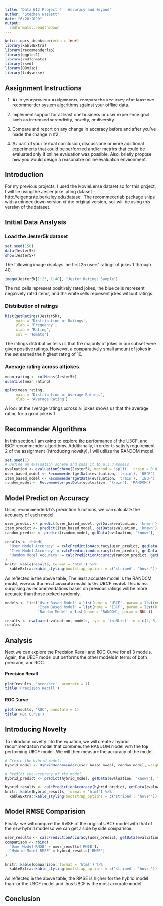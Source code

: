 ```yaml
---
title: "Data 612 Project 4 | Accuracy and Beyond"
author: "Stephen Haslett"
date: "6/28/2020"
output:
  rmdformats::readthedown
---
```


```r
knitr::opts_chunk$set(echo = TRUE)
library(kableExtra)
library(recommenderlab)
library(ggplot2)
library(rmdformats)
library(rsvd)
library(BBmisc)
library(tidyverse)

```

## Assignment Instructions
1. As in your previous assignments, compare the accuracy of at least two recommender system algorithms against your offline data.

2. Implement support for at least one business or user experience goal such as increased serendipity, novelty, or diversity.

3. Compare and report on any change in accuracy before and after you’ve made the change in #2.

4. As part of your textual conclusion, discuss one or more additional experiments that could be performed and/or metrics that could be
   evaluated only if online evaluation was possible. Also, briefly propose how you would design a reasonable online evaluation environment.

## Introduction
For my previous projects, I used the MovieLense dataset so for this project, I will be using the Jester joke rating dataset - http://eigentaste.berkeley.edu/dataset. The recommederlab package ships with a thinned down version of the original version, so I will be using this version of the dataset. 

## Initial Data Analysis

### Load the Jester5k dataset
```r
set.seed(150)
data(Jester5k)
show(Jester5k)
```


The following image displays the first 25 users' ratings of jokes 1 through 40.  
```r
image(Jester5k[1:25, 1:40], "Jester Ratings Sample")
```

The red cells represent positively rated jokes, the blue cells represent negatively rated items, and the white cells represent jokes without ratings.

### Distribution of ratings

```r
hist(getRatings(Jester5k),
     main = 'Distribution of Ratings',
     ylab = 'Frequency',
     xlab = 'Rating',
     col = 'Tomato')
```

The ratings distribution tells us that the majority of jokes in our subset were given positive ratings. However,
a comparatively small amount of jokes in the set earned the highest rating of 10.

### Average rating across all jokes.
```r
mean_rating <- colMeans(Jester5k)
quantile(mean_rating)
```


```r
qplot(mean_rating,
     main = 'Distribution of Average Ratings',
     xlab = 'Average Rating')
```

A look at the average ratings across all jokes shows us that the average rating for a good joke is 1.

## Recommender Algorithms

In this section, I am going to explore the performance of the UBCF, and IBCF recommender algorithms. Additionally, in order
to satisfy requirement 2 of the assignment (introducing novelty), I will utilize the RANDOM model.


```r
set.seed(1)
# Define an evaluation scheme and pass it to all 3 models.
evaluation <- evaluationScheme(Jester5k, method = 'split', train = 0.8, k = 1, given = 10, goodRating = 1)
user_based_model <- Recommender(getData(evaluation, 'train'), 'UBCF')
item_based_model <- Recommender(getData(evaluation, 'train'), 'IBCF')
random_model <- Recommender(getData(evaluation, 'train'), 'RANDOM')
```



## Model Prediction Accuracy

Using recommenderlab's prediction functions, we can calculate the accuracy of each model.

```r
user_predict <- predict(user_based_model, getData(evaluation, 'known'), type = 'ratings')
item_predict <- predict(item_based_model, getData(evaluation, 'known'), type = 'ratings')
random_predict <- predict(random_model, getData(evaluation, 'known'), type = 'ratings')

results <- rbind(
  'User Model Accuracy' = calcPredictionAccuracy(user_predict, getData(evaluation, 'unknown')), 
  'Item Model Accuracy' = calcPredictionAccuracy(item_predict, getData(evaluation, 'unknown')),
  'Random Model Accuracy' = calcPredictionAccuracy(random_predict, getData(evaluation, 'unknown'))
)
knitr::kable(results, format = 'html') %>%
  kableExtra::kable_styling(bootstrap_options = c('striped', 'hover'))

```


As reflected in the above table, The least accurate model is the RANDOM model, were as the most accurate model is the UBCF model. This is not surprising
as recommendations based on previous ratings will be more accurate than those picked randomly.

```r
models <- list('User Based Model' = list(name = 'UBCF', param = list(nn = 50)),
               'Item Based Model' = list(name = 'IBCF', param = list(k = 50)),
               'Random Model' = list(name = 'RANDOM', param = NULL))

results <- evaluate(evaluation, models, type = 'topNList', n = c(1, 5, 10, 20, 30, 50))
results
```

## Analysis
Next we can explore the Precision Recall and ROC Curve for all 3 models. Again, the UBCF model out performs the other models in terms of
both precision, and ROC.

#### Precision Recall
```r
plot(results, 'prec/rec', annotate = 1)
title('Precision Recall')
```



#### ROC Curve
```r
plot(results, 'ROC', annotate = 1)
title('ROC Curve')
```

## Introducing Novelty

To introduce novelty into the equation, we will create a hybrid recommendation model that combines the RANDOM model with the top
performing UBCF model. We will then measure the accuracy of the model. 

```r
# Create the hybrid model.
hybrid_model <- HybridRecommender(user_based_model, random_model, weights = c(0.8, 0.2))

# Predict the accuracy of the model.
hybrid_predict <- predict(hybrid_model, getData(evaluation, 'known'), type = 'ratings')

hybrid_results <- calcPredictionAccuracy(hybrid_predict, getData(evaluation, 'unknown')) 
knitr::kable(hybrid_results, format = 'html') %>%
  kableExtra::kable_styling(bootstrap_options = c('striped', 'hover'))
```

## Model RMSE Comparision

Finally, we will compare the RMSE of the original UBCF model with that of the new hybrid model so we can get a side by side comparison.

```r
user_results <- calcPredictionAccuracy(user_predict, getData(evaluation, 'unknown'))
comparison <- rbind(
  'User Model RMSE' = user_results['RMSE'], 
  'Hybrid Model RMSE' = hybrid_results['RMSE']
)

knitr::kable(comparison, format = 'html') %>%
  kableExtra::kable_styling(bootstrap_options = c('striped', 'hover'))
```

As reflected in the above table, the RMSE is higher for the hybrid model than for the UBCF model and thus UBCF is the most accurate model.

## Conclusion